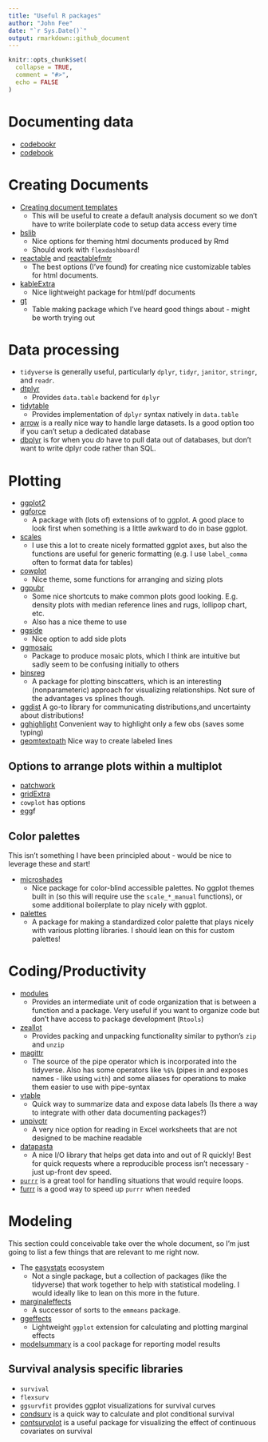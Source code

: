 ```yaml
---
title: "Useful R packages"
author: "John Fee"
date: "`r Sys.Date()`"
output: rmarkdown::github_document
---
```


```r
knitr::opts_chunk$set(
  collapse = TRUE,
  comment = "#>",
  echo = FALSE
)
```

# Documenting data

- [codebookr](https://github.com/jfjelstul/codebookr)
- [codebook](https://rubenarslan.github.io/codebook/)

# Creating Documents

- [Creating document templates](https://bookdown.org/yihui/rmarkdown/document-templates.html)
  - This will be useful to create a default analysis document so we don't have to write boilerplate code to setup data access every time
- [bslib](https://rstudio.github.io/bslib/)
  - Nice options for theming html documents produced by Rmd
  - Should work with `flexdashboard`!
- [reactable](https://glin.github.io/reactable/) and [reactablefmtr](https://kcuilla.github.io/reactablefmtr/)
  - The best options (I've found) for creating nice customizable tables for html documents.
- [kableExtra](https://haozhu233.github.io/kableExtra/)
  - Nice lightweight package for html/pdf documents
- [gt](https://gt.rstudio.com/)
  - Table making package which I've heard good things about - might be worth trying out
  
# Data processing

- `tidyverse` is generally useful, particularly `dplyr`, `tidyr`, `janitor`, `stringr`, and `readr`.
- [dtplyr](https://dtplyr.tidyverse.org/)
  - Provides `data.table` backend for `dplyr`
- [tidytable](https://github.com/markfairbanks/tidytable)
  - Provides implementation of `dplyr` syntax natively in `data.table`
- [arrow](https://arrow.apache.org/docs/r/) is a really nice way to handle large datasets.  Is a good option too if you can't setup a dedicated database
- [dbplyr](https://dbplyr.tidyverse.org/) is for when you *do* have to pull data out of databases, but don't want to write dplyr code rather than SQL.
  
# Plotting

- [ggplot2](https://ggplot2.tidyverse.org/)
- [ggforce](https://ggforce.data-imaginist.com/)
  - A package with (lots of) extensions of to ggplot.  A good place to look first when something is a little awkward to do in base ggplot.
- [scales](https://scales.r-lib.org/)
  - I use this a lot to create nicely formatted ggplot axes, but also the functions are useful for generic formatting (e.g. I use `label_comma` often to format data for tables)
- [cowplot](https://github.com/wilkelab/cowplot)
  - Nice theme, some functions for arranging and sizing plots
- [ggpubr](https://rpkgs.datanovia.com/ggpubr/)
  - Some nice shortcuts to make common plots good looking.  E.g. density plots with median reference lines and rugs, lollipop chart, etc.
  - Also has a nice theme to use
- [ggside](https://github.com/jtlandis/ggside)
  - Nice option to add side plots
- [ggmosaic](https://haleyjeppson.github.io/ggmosaic/index.html)
   - Package to produce mosaic plots, which I think are intuitive but sadly seem to be confusing initially to others
- [binsreg](https://nppackages.github.io/binsreg/)
  - A package for plotting binscatters, which is an interesting (nonparameteric) approach for visualizing relationships.  Not sure of the advantages vs splines though.
- [ggdist](https://mjskay.github.io/ggdist/) A go-to library for communicating distributions,and uncertainty about distributions!
- [gghighlight](https://yutannihilation.github.io/gghighlight/) Convenient way to highlight only a few obs (saves some typing)
- [geomtextpath](https://github.com/AllanCameron/geomtextpath) Nice way to create labeled lines
  
## Options to arrange plots within a multiplot

- [patchwork](https://patchwork.data-imaginist.com/)
- [gridExtra](https://cran.r-project.org/web/packages/gridExtra/index.html)
- `cowplot` has options
- [egg](https://github.com/baptiste/egg)f

## Color palettes

This isn't something I have been principled about - would be nice to leverage these and start!

- [microshades](https://karstenslab.github.io/microshades/)
  - Nice package for color-blind accessible palettes.  No ggplot themes built in (so this will require use the `scale_*_manual` functions), or some additional boilerplate to play nicely with ggplot.
- [palettes](https://tidytales.ca/posts/2022-12-20_palettes/)
  - A package for making a standardized color palette that plays nicely with various plotting libraries.  I should lean on this for custom palettes!


# Coding/Productivity

- [modules](https://wahani.github.io/modules/)
  - Provides an intermediate unit of code organization that is between a function and a package. Very useful if you want to organize code but don't have access to package development (`Rtools`)
- [zeallot](https://cran.r-project.org/web/packages/zeallot/index.html)
  - Provides packing and unpacking functionality similar to python's `zip` and `unzip`
- [magittr](https://cran.r-project.org/web/packages/magrittr/vignettes/magrittr.html)
  - The source of the pipe operator which is incorporated into the tidyverse.  Also has some operators like `%$%` (pipes in and exposes names - like using `with`) and some aliases for operations to make them easier to use with pipe-syntax
- [vtable](https://nickch-k.github.io/vtable/index.html)
  - Quick way to summarize data and expose data labels (Is there a way to integrate with other data documenting packages?)
- [unpivotr](https://cran.r-project.org/web/packages/unpivotr/index.html)
  - A very nice option for reading in Excel worksheets that are not designed to be machine readable
- [datapasta](https://github.com/MilesMcBain/datapasta)
  - A nice I/O library that helps get data into and out of R quickly!  Best for quick requests where a reproducible process isn't necessary - just up-front dev speed.
- [`purrr`](https://purrr.tidyverse.org/) is a great tool for handling situations that would require loops.
- [furrr](https://furrr.futureverse.org/) is a good way to speed up `purrr` when needed


# Modeling

This section could conceivable take over the whole document, so I'm just going to list a few things that are relevant to me right now.

- The [easystats](https://easystats.github.io/easystats/) ecosystem
  - Not a single package, but a collection of packages (like the tidyverse) that work together to help with statistical modeling.  I would ideally like to lean on this more in the future.
- [marginaleffects](https://vincentarelbundock.github.io/marginaleffects/index.html)
  - A successor of sorts to the `emmeans` package.
- [ggeffects](https://github.com/strengejacke/ggeffects)
  - Lightweight `ggplot` extension for calculating and plotting marginal effects
- [modelsummary](https://vincentarelbundock.github.io/modelsummary/) is a cool package for reporting model results

## Survival analysis specific libraries

- `survival`
- `flexsurv`
- `ggsurvfit` provides ggplot visualizations for survival curves
- [condsurv](https://www.emilyzabor.com/condsurv/index.html) is a quick way to calculate and plot conditional survival
- [contsurvplot](https://robindenz1.github.io/contsurvplot/) is a useful package for visualizing the effect of continuous covariates on survival

